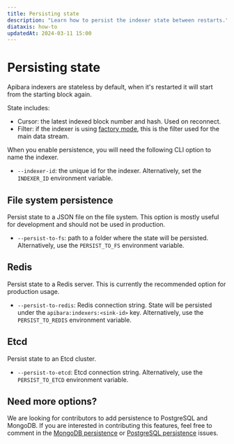```yaml
---
title: Persisting state
description: "Learn how to persist the indexer state between restarts."
diataxis: how-to
updatedAt: 2024-03-11 15:00
---
```


# Persisting state

Apibara indexers are stateless by default, when it's restarted it will start
from the starting block again.

State includes:

- Cursor: the latest indexed block number and hash. Used on reconnect.
- Filter: if the indexer is using [factory mode](/docs/v1/indexers/factory-mode),
  this is the filter used for the main data stream.

When you enable persistence, you will need the following CLI option to name the indexer.

- `--indexer-id`: the unique id for the indexer. Alternatively, set the `INDEXER_ID`
  environment variable.

## File system persistence

Persist state to a JSON file on the file system. This option is mostly useful
for development and should not be used in production.

- `--persist-to-fs`: path to a folder where the state will be persisted.
  Alternatively, use the `PERSIST_TO_FS` environment variable.

## Redis

Persist state to a Redis server. This is currently the recommended option for
production usage.

- `--persist-to-redis`: Redis connection string. State will be persisted under
  the `apibara:indexers:<sink-id>` key. Alternatively, use the `PERSIST_TO_REDIS`
  environment variable.

## Etcd

Persist state to an Etcd cluster.

- `--persist-to-etcd`: Etcd connection string. Alternatively, use the
  `PERSIST_TO_ETCD` environment variable.

## Need more options?

We are looking for contributors to add persistence to PostgreSQL and MongoDB.
If you are interested in contributing this features, feel free to comment
in the [MongoDB persistence](https://github.com/apibara/dna/issues/333) or
[PostgreSQL persistence](https://github.com/apibara/dna/issues/334) issues.
